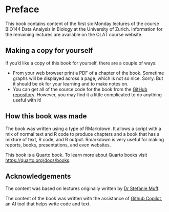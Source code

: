 # Preface {.unnumbered}

This book contains content of the first six Monday lectures of the course BIO144 Data Analysis in Biology at the University of Zurich. Information for the remaining lectures are available on the OLAT course website.

## Making a copy for yourself

If you'd like a copy of this book for yourself, there are a couple of ways:

* From your web browser print a PDF of a chapter of the book. Sometime graphs will be displayed across a page, which is not so nice. Sorry. But it should be ok for your learning and to make notes on.
* You can get all of the source code for the book from the [GitHub repository](https://github.com/opetchey/BIO144_Course_Book). However, you may find it a little complicated to do anything useful with it!


## How this book was made

The book was written using a type of RMarkdown. It allows a script with a mix of normal text and R code to produce chapters and a book that has a mixture of text, R code, and R output. Rmarkdown is very useful for making reports, books, presentations, and even websites.

This book is a Quarto book. To learn more about Quarto books visit <https://quarto.org/docs/books>.


## Acknowledgements {.unnumbered}

The content was based on lectures originally written by [Dr Stefanie Muff](https://www.ntnu.edu/employees/stefanie.muff).

The content of the book was written with the assistance of [Github Copilot](https://copilot.github.com/), an AI tool that helps write code and text.
